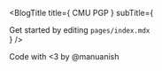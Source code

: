 
<PageTitle title="Welcome to Bon5R!" />

<BlogTitle
  title={
    <span>
      CMU PGP
    </span>
  }
  subTitle={
    <div>
      Get started by editing <code>pages/index.mdx</code>
    </div>
  }
/>

<Post
  title="Hello World!"
  date="3/14/15"
  description="This is an example post, demonstrating the power
  of Bon5R. It displays some features that are included in this project."
  href="/hello-world"
/>

<Post
  title="Bon5R Documentation"
  date="3/14/15"
  description="Vist the documentation page to learn more about Bon5R and customize your application."
  href="https://bon5r.com/docs/getting-started/installation"
/>

<Footer>Code with &#60;3 by @manuanish</Footer>
